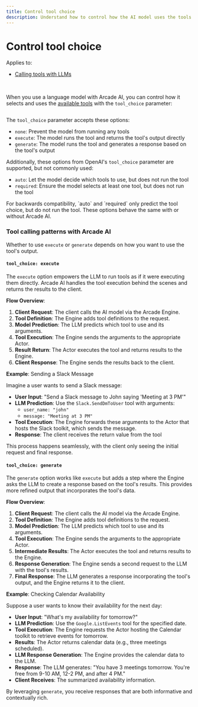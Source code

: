 ```yaml
---
title: Control tool choice
description: Understand how to control how the AI model uses the tools you provide
---
```


# Control tool choice

Applies to:

- [Calling tools with LLMs](call-tools-with-llms)

<br />

When you use a language model with Arcade AI, you can control how it selects and uses the [available tools](specify-tools) with the `tool_choice` parameter:

```python file=<rootDir>/examples/code/home/use-tools/call-tools-with-llms/single_llm_call.py#L14-L26 {12}

```

The `tool_choice` parameter accepts these options:

- `none`: Prevent the model from running any tools
- `execute`: The model runs the tool and returns the tool's output directly
- `generate`: The model runs the tool and generates a response based on the tool's output

Additionally, these options from OpenAI's `tool_choice` parameter are supported, but not commonly used:

- `auto`: Let the model decide which tools to use, but does not run the tool
- `required`: Ensure the model selects at least one tool, but does not run the tool

<Note>
  For backwards compatibility, `auto` and `required` only predict the tool
  choice, but do not run the tool. These options behave the same with or without
  Arcade AI.
</Note>

### Tool calling patterns with Arcade AI

Whether to use `execute` or `generate` depends on how you want to use the tool's output.

#### `tool_choice: execute`

The `execute` option empowers the LLM to run tools as if it were executing them directly. Arcade AI handles the tool execution behind the scenes and returns the results to the client.

**Flow Overview**:

1. **Client Request**: The client calls the AI model via the Arcade Engine.
2. **Tool Definition**: The Engine adds tool definitions to the request.
3. **Model Prediction**: The LLM predicts which tool to use and its arguments.
4. **Tool Execution**: The Engine sends the arguments to the appropriate Actor.
5. **Result Return**: The Actor executes the tool and returns results to the Engine.
6. **Client Response**: The Engine sends the results back to the client.

**Example**: Sending a Slack Message

Imagine a user wants to send a Slack message:

- **User Input**: "Send a Slack message to John saying 'Meeting at 3 PM'"
- **LLM Prediction**: Use the `Slack.SendDmToUser` tool with arguments:
  - `user_name: "john"`
  - `message: "Meeting at 3 PM"`
- **Tool Execution**: The Engine forwards these arguments to the Actor that hosts the Slack toolkit, which sends the message.
- **Response**: The client receives the return value from the tool

This process happens seamlessly, with the client only seeing the initial request and final response.

#### `tool_choice: generate`

The `generate` option works like `execute` but adds a step where the Engine asks the LLM to create a response based on the tool's results. This provides more refined output that incorporates the tool's data.

**Flow Overview**:

1. **Client Request**: The client calls the AI model via the Arcade Engine.
2. **Tool Definition**: The Engine adds tool definitions to the request.
3. **Model Prediction**: The LLM predicts which tool to use and its arguments.
4. **Tool Execution**: The Engine sends the arguments to the appropriate Actor.
5. **Intermediate Results**: The Actor executes the tool and returns results to the Engine.
6. **Response Generation**: The Engine sends a second request to the LLM with the tool's results.
7. **Final Response**: The LLM generates a response incorporating the tool's output, and the Engine returns it to the client.

**Example**: Checking Calendar Availability

Suppose a user wants to know their availability for the next day:

- **User Input**: "What's my availability for tomorrow?"
- **LLM Prediction**: Use the `Google.ListEvents` tool for the specified date.
- **Tool Execution**: The Engine requests the Actor hosting the Calendar toolkit to retrieve events for tomorrow.
- **Results**: The Actor returns calendar data (e.g., three meetings scheduled).
- **LLM Response Generation**: The Engine provides the calendar data to the LLM.
- **Response**: The LLM generates: "You have 3 meetings tomorrow. You're free from 9-10 AM, 12-2 PM, and after 4 PM."
- **Client Receives**: The summarized availability information.

By leveraging `generate`, you receive responses that are both informative and contextually rich.
